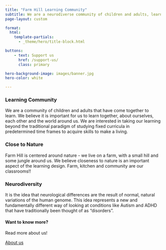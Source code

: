 ```yaml
---
title: "Farm Hill Learning Community"
subtitle: We are a neurodiverse community of children and adults, learning together in a close to nature setting.
page-layout: custom

format:
  html:
    template-partials:
      - _theme/hero/title-block.html

buttons:
    - text: Support us
      href: /support-us/
      class: primary

hero-background-image: images/banner.jpg
hero-color: white

---
```


::: {.container}

::: {.grid}

::: {.g-col-12 .g-col-md-4}
### Learning Community

We are a community of children and adults that have come together to learn. We believe it is important for us to learn together, about ourselves, each other and the world around us. We are interested in taking our learning beyond the traditional paradigm of studying fixed curricula in predetermined time frames to acquire skills to make a living.
:::

::: {.g-col-12 .g-col-md-4}
### Close to Nature

Farm Hill is centered around nature - we live on a farm, with a small hill and some jungle around us. We believe closeness to nature is an important aspect of the learning design. Farm, kitchen and community are our classrooms!!
:::


::: {.g-col-12 .g-col-md-4}
### Neurodiversity

It is the idea that neurological differences are the result of normal, natural variations of the human genome. This idea represents a new and fundamentally different way of looking at conditions like Autism and ADHD that have traditionally been thought of as "disorders".
:::

:::


::: {.page-cta}

#### Want to know more?

Read more about us!

<a href="/about" class="btn btn-primary">About us</a>

:::


:::